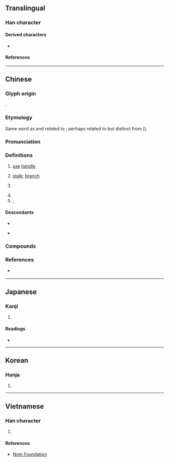 {{character info}}
==Translingual==

===Han character===
{{Han char|rn=75|rad=木|as=05|sn=9|four=41920|canj=DMNR|ids=⿰木可}}

====Derived characters====
* {{l|mul|[[𫈥]], [[樖]]}}

====References====
{{Han ref|kx=0520.220|dkj=14658|dj=0908.170|hdz=21178.060|uh=67EF}}

----

==Chinese==
{{zh-forms}}

===Glyph origin===
{{Han etym}}
{{Han compound|木|可|ls=psc|c1=s|c2=p|t1=tree}}.

===Etymology===
Same word as {{zh-l|牁|mooring post for a boat}} and related to {{zh-l|軻|a pair of wheels upon an axle tree}}; perhaps related to {{zh-l|幹|stem, support}} but distinct from {{zh-l|竿|pole}} ({{zh-ref|Schuessler, 2007}}).

===Pronunciation===
{{zh-pron
|m=kē
|m-s=
|c=o1
|c-t=
|g=
|h=pfs=khô
|j=
|md=kŏ̤
|mn=koa/kho
|mn_note=koa - vernacular (surname); kho - literary
|mn-t=gua1/ko1
|mn-t_note=gua1 - vernacular (surname); ko1 - literary
|w=
|x=
|mc=y
|oc=y
|ma=
|cat=n,pn
}}

===Definitions===
{{zh-hanzi}}

# {{lb|zh|literary}} [[axe]] [[handle]]
# {{lb|zh|literary}} [[stalk]]; [[branch]]
# {{surname|zh}}
#: {{zh-x|^柯 ^文-哲|{{w|Ko Wen-je|'''Ko''' Wen-je}}, incumbent mayor of [[Taipei]]}}
# {{zh-short|柯爾克孜|[[Kyrgyz]] (the people, language, etc.)}}
# ''{{w|Lithocarpus}}''; {{w|stone oak}}

====Descendants====
* {{desc|bor=1|en|Ke|Ko|Or|Quah|Qua|Kuah|Kua|Kwa}}
* {{desc|tl|Cua|bor=1}} {{q|via Hokkien}}

===Compounds===
{{zh-der|南柯|柯則|柯子|柯欽|柯駕|柯打|牂柯|柯爾克孜|古柯|柯南|南柯一夢|尼柯西亞|柯克亞|柯坪|柯化}}

===References===
* {{qualifier|Min Nan}} {{thcwd|5090}}

----

==Japanese==

===Kanji===
{{ja-kanji|grade=|rs=木05}}

# {{rfdef|ja|sort=木05}}

====Readings====
* {{ja-readings
|goon=か
|kanon=か
|kun=え-
}}

----

==Korean==

===Hanja===
{{ko-hanja|hangeul=가|eumhun=|rv=ga|mr=ka|y=ka}}

# {{rfdef|ko|sort=木05}}

----

==Vietnamese==

===Han character===
{{vi-readings|rs=木05|reading=kha}}

# {{rfdef|vi|sort=木05}}

====References====
* [http://nomfoundation.org/common/nom_details.php?codepoint=67ef Nom Foundation]